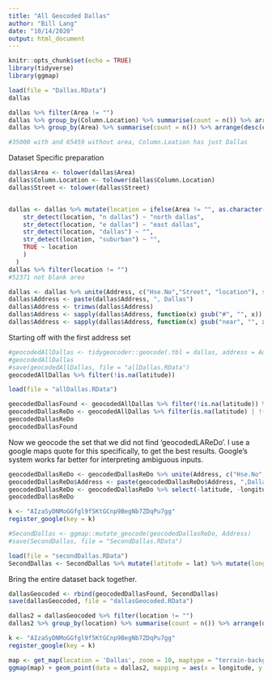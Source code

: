 ```yaml
---
title: "All Geocoded Dallas"
author: "Bill Lang"
date: "10/14/2020"
output: html_document
---
```


```r
knitr::opts_chunk$set(echo = TRUE)
library(tidyverse)
library(ggmap)
```

```r
load(file = "Dallas.RData")
dallas

dallas %>% filter(Area != "")
dallas %>% group_by(Column.Location) %>% summarise(count = n()) %>% arrange(desc(count))
dallas %>% group_by(Area) %>% summarise(count = n()) %>% arrange(desc(count))

#35000 with and 65459 without area, Column.Loation has just Dallas
```


Dataset Specific preparation

```r
dallas$Area <- tolower(dallas$Area)
dallas$Column.Location <- tolower(dallas$Column.Location)
dallas$Street <- tolower(dallas$Street)


dallas <- dallas %>% mutate(location = ifelse(Area != "", as.character(Area), as.character(Column.Location))) %>%   mutate(location = case_when(
    str_detect(location, "n dallas") ~ "north dallas",
    str_detect(location, "e dallas") ~ "east dallas",
    str_detect(location, "dallas") ~ "",
    str_detect(location, "suburban") ~ "", 
    TRUE ~ location
    )
  )
dallas %>% filter(location != "")
#52371 not blank area

dallas <- dallas %>% unite(Address, c("Hse.No","Street", "location"), sep = " ",remove = FALSE)
dallas$Address <- paste(dallas$Address, ", Dallas")
dallas$Address <- trimws(dallas$Address)
dallas$Address <- sapply(dallas$Address, function(x) gsub("#", "", x))
dallas$Address <- sapply(dallas$Address, function(x) gsub("near", "", x))

```


Starting off with the first address set

```r
#geocodedAllDallas <- tidygeocoder::geocode(.tbl = dallas, address = Address, method = "osm", lat = latitude, long = longitude)
#geocodedAllDallas
#save(geocodedAllDallas, file = "allDallas.RData")
geocodedAllDallas %>% filter(!is.na(latitude))
```

```r
load(file = "allDallas.RData")
```

```r
geocodedDallasFound <- geocodedAllDallas %>% filter(!is.na(latitude)) %>% filter( ((latitude > 32 & latitude < 34) & (longitude > -98 & longitude < -96)) )
geocodedDallasReDo <- geocodedAllDallas %>% filter(is.na(latitude) | !((latitude > 32 & latitude < 34) & (longitude > -98 & longitude < -96)) )
geocodedDallasReDo
geocodedDallasFound 
```

Now we geocode the set that we did not find 'geocodedLAReDo'. I use a google maps quote for this specifically, to get the best results. Google's system works far better for interpreting ambiguous inputs.

```r
geocodedDallasReDo <- geocodedDallasReDo %>% unite(Address, c("Hse.No","Street"), sep = " ",remove = FALSE)
geocodedDallasReDo$Address <- paste(geocodedDallasReDo$Address, ",Dallas, Texas") 
geocodedDallasReDo <- geocodedDallasReDo %>% select(-latitude, -longitude)
geocodedDallasReDo
```

```r
k <- "AIzaSyDNMoGGfgl9f5KtGCnp9BegNb7ZDqPu7gg"
register_google(key = k)
```

```r
#SecondDallas <- ggmap::mutate_geocode(geocodedDallasReDo, Address)
#save(SecondDallas, file = "SecondDallas.RData")
```


```r
load(file = "secondDallas.RData")
SecondDallas <- SecondDallas %>% mutate(latitude = lat) %>% mutate(longitude = lon) %>% select(-lat,-lon)

```


Bring the entire dataset back together.

```r
dallasGeocoded <- rbind(geocodedDallasFound, SecondDallas)
save(dallasGeocoded, file = "dallasGeocoded.RData")
```


```r

dallas2 = dallasGeocoded %>% filter(location != "")
dallas2 %>% group_by(location) %>% summarise(count = n()) %>% arrange(desc(count))
```

```r
k <- "AIzaSyDNMoGGfgl9f5KtGCnp9BegNb7ZDqPu7gg"
register_google(key = k)
```



```r
map <- get_map(location = 'Dallas', zoom = 10, maptype = "terrain-background", source = 'google', color = 'color')
ggmap(map) + geom_point(data = dallas2, mapping = aes(x = longitude, y = latitude, color = factor(location)), size = 0.1) + theme(legend.position = "none")
```

